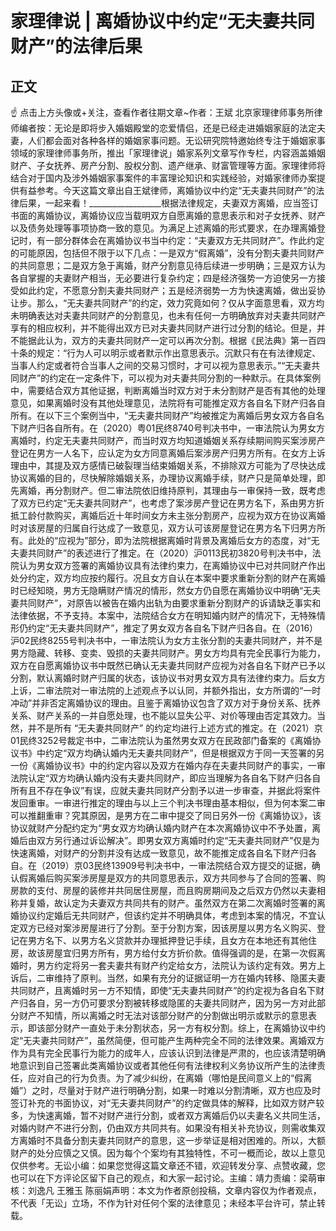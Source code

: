 # 家理律说 | 离婚协议中约定“无夫妻共同财产”的法律后果
## 正文
☝ 点击上方头像或+关注，查看作者往期文章~作者：王斌 北京家理律师事务所律师编者按：无论是即将步入婚姻殿堂的恋爱情侣，还是已经走进婚姻家庭的法定夫妻，人们都会面对各种各样的婚姻家事问题。无讼研究院特邀始终专注于婚姻家事领域的家理律师事务所，推出「家理律说」婚家系列文章写作专栏，内容涵盖婚姻财产、子女抚养、房产分割、股权分割、遗产继承、财富管理等方面。家理律师将结合对于国内及涉外婚姻家事案件的丰富理论知识和实践经验，对婚家律师办案提供有益参考。今天这篇文章出自王斌律师，离婚协议中约定“无夫妻共同财产”的法律后果，一起来看！__________________根据法律规定，夫妻双方离婚，应当签订书面的离婚协议，离婚协议应当载明双方自愿离婚的意思表示和对子女抚养、财产以及债务处理等事项协商一致的意见。为满足上述离婚的形式要求，在办理离婚登记时，有一部分群体会在离婚协议书当中约定：“夫妻双方无共同财产”。作此约定的可能原因，包括但不限于以下几点：一是双方“假离婚”，没有分割夫妻共同财产的共同意思；二是双方急于离婚，财产分割意见待后续进一步明确；三是双方认为各自掌握的夫妻财产相当，无必要进行复杂约定；四是经济强势一方迫使另一方接受如此约定，不愿意分割夫妻共同财产；五是经济弱势一方为快速离婚，做出妥协让步。那么，“无夫妻共同财产”的约定，效力究竟如何？仅从字面意思看，双方均未明确表达对夫妻共同财产的分割意见，也未有任何一方明确放弃对夫妻共同财产享有的相应权利，并不能得出双方已对夫妻共同财产进行过分割的结论。但是，并不能据此认为，双方的夫妻共同财产一定可以再次分割。根据《民法典》第一百四十条的规定：“行为人可以明示或者默示作出意思表示。沉默只有在有法律规定、当事人约定或者符合当事人之间的交易习惯时，才可以视为意思表示。”“无夫妻共同财产”的约定在一定条件下，可以视为对夫妻共同分割的一种默示。在具体案例中，需要结合双方其他证据，判断离婚当时双方对于未分割财产是否有其他的处理意见，如果离婚时没有其他处理意见，法院将有可能推定双方各自名下财产归各自所有。在以下三个案例当中，“无夫妻共同财产”均被推定为离婚后男女双方各自名下财产归各自所有。在（2020）粤01民终8740号判决书中，一审法院认为男女方离婚时，约定无夫妻共同财产，而当时双方均知道婚姻关系存续期间购买案涉房产登记在男方一人名下，应认定为女方同意离婚后案涉房产归男方所有。在女方上诉理由中，其提及双方感情已破裂理当结束婚姻关系，不排除双方可能为了尽快达成协议离婚的目的，尽快解除婚姻关系，办理协议离婚手续，财产只是简单处理，即先离婚，再分割财产。但二审法院依旧维持原判，其理由与一审保持一致，既考虑了双方已约定“无夫妻共同财产”，也考虑了案涉房产登记在男方名下，系由男方折抵工龄付款购买，离婚后近十年时间女方未主张分割房产，应视为双方在协议离婚时对该房屋的归属自行达成了一致意见，双方认可该房屋登记在男方名下归男方所有。此处的“应视为”部分，即为法院根据离婚时背景及离婚后女方的态度，对“无夫妻共同财产”的表述进行了推定。在（2020）沪0113民初3820号判决书中，法院认为男女双方签署的离婚协议具有法律约束力，在离婚协议中已对共同财产作出处分约定，双方均应按约履行。况且女方自认在本案中要求重新分割的财产在离婚时已经知晓，男方无隐瞒财产情况的情形，然女方仍自愿在离婚协议中明确“无夫妻共同财产”，对原告以被告在婚内出轨为由要求重新分割财产的诉请缺乏事实和法律依据，不予支持。本案中，法院结合女方在明知婚内财产的情况下，无特殊情形仍约定“无夫妻共同财产”，推定了男女双方各自名下财产归各自。在（2016）沪02民终8255号判决书中，一审法院认为女方主张分割的夫妻共同财产，并不是男方隐藏、转移、变卖、毁损的夫妻共同财产。男女方均具有完全民事行为能力，双方在自愿离婚协议书中既然已确认无夫妻共同财产应视为对各自名下财产已予以分割，默认离婚时财产归属的状态，该协议书对男女双方具有法律约束力。后女方上诉，二审法院对一审法院的上述观点予以认同，并额外指出，女方所谓的“一时冲动”并非否定离婚协议的理由。且鉴于离婚协议包含了双方对于身份关系、抚养关系、财产关系的一并自愿处理，也不能以显失公平、对价等理由否定其效力。当然，并不是所有 “无夫妻共同财产” 的约定均进行上述方式的推定。在（2021）京01民终3252号裁定书中，二审法院认为虽然男女双方在民政部门备案的《离婚协议书》中约定“双方均确认婚内无夫妻共同财产”，但是根据双方于同一天签署的另一份《离婚协议书》中的约定内容以及双方在婚内存在夫妻共同财产的事实，一审法院认定“双方均确认婚内没有夫妻共同财产，即应当理解为各自名下财产归各自所有且不存在争议”有误，应就夫妻共同财产分割予以进一步审查，并据此将案件发回重审。一审进行推定的理由与以上三个判决书理由基本相似，但为何本案二审可以推翻重审？究其原因，是男方在二审中提交了同日另外一份《离婚协议》，该协议就财产分配约定为“男女双方均确认婚内财产在本次离婚协议中不予处置，离婚后由双方另行通过诉讼解决”。即男女双方离婚时约定“无夫妻共同财产”仅是为快速离婚，对财产的分割并没有达成一致意见，故不能推定成各自名下财产归各自。在（2019）京03民终13909号判决书中，一审法院结合双方提交的证据，确认假离婚后购买案涉房屋是双方的共同意思表示，双方共同参与了合同的签署、购房款的支付、房屋的装修并共同居住房屋，而且购房期间及之后双方仍然以夫妻相称并复婚，故认定为夫妻双方共同共有的财产。虽然双方在第二次离婚时签署的离婚协议约定婚后无共同财产，但该约定并不明确具体，考虑到本案的情况，不宜认定双方已经对案涉房屋进行了分割。至于分割方案，因该房屋以男方名义购买、登记在男方名下、以男方名义贷款并办理抵押登记手续，且女方在本地还有其他住房，故该房屋宜归男方所有，男方给付女方折价款。值得强调的是，在第一次假离婚时，男方约定将另一套夫妻共有财产约定给女方，法院认为该约定有效。男方上诉后，二审维持了原判。当然，如果有充分的证据证明一方在婚内转移、隐匿夫妻共同财产，且离婚时另一方不知情，即使“无夫妻共同财产”的约定视为各自名下财产归各自，另一方仍可要求分割被转移或隐匿的夫妻共同财产，因为另一方对此部分财产不知情，所以离婚之时无法对该部分财产的分割做出明示或默示的意思表示，即该部分财产一直处于未分割状态，另一方有权分割。综上，在离婚协议中约定“无夫妻共同财产”，虽然简便，但可能产生两种完全不同的法律效果。离婚双方作为具有完全民事行为能力的成年人，应该认识到法律是严肃的，也应该清楚明确地意识到自己签署此类离婚协议或者其他任何有法律权利义务协议所产生的法律责任，应对自己的行为负责。为了减少纠纷，在离婚（哪怕是民间意义上的“假离婚”）之时，尽量对于财产进行明确分割，如果一时难以分割清晰，双方也应及时签订补充的书面协议，对“无夫妻共同财产”的约定做具体的解释，比如双方财产较多，为快速离婚，暂不对财产进行分割，或者双方离婚后仍以夫妻名义共同生活，对婚内财产不进行分割，仍由双方共同共有。如果没有相关补充协议，则需收集双方离婚时不具备分割夫妻共同财产的意思，这一步举证是相对困难的。所以，大额财产的处分应慎之又慎。因为每个个案均有其独特性，不可一概而论，故以上意见仅供参考。无讼小编：如果您觉得这篇文章还不错，欢迎转发分享、点赞收藏，您也可以在下方评论区留下自己的观点，和大家一起讨论。主编：靖力责编：梁萌审核：刘逸凡 王雅玉 陈丽娟声明：本文为作者原创投稿，文章内容仅为作者观点，不代表「无讼」立场，不作为针对任何个案的法律意见；未经本平台许可，禁止转载。